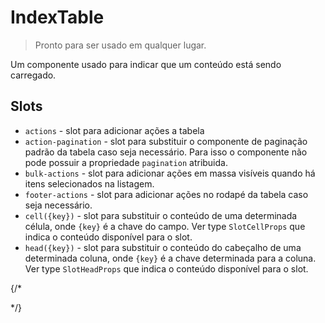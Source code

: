 

<Meta of={IndexTableStories} />

# IndexTable

> Pronto para ser usado em qualquer lugar.

Um componente usado para indicar que um conteúdo está sendo carregado.

<Canvas of={IndexTableStories.complete} />

## Slots

- `actions` - slot para adicionar ações a tabela
- `action-pagination` - slot para substituir o componente de paginação padrão da tabela caso seja necessário. Para isso o componente não pode possuir a propriedade `pagination` atribuida.
- `bulk-actions` - slot para adicionar ações em massa visíveis quando há itens selecionados na listagem.
- `footer-actions` - slot para adicionar ações no rodapé da tabela caso seja necessário.
- `cell({key})` - slot para substituir o conteúdo de uma determinada célula, onde `{key}` é a chave do campo. Ver type `SlotCellProps` que indica o conteúdo disponível para o slot.
- `head({key})` - slot para substituir o conteúdo do cabeçalho de uma determinada coluna, onde `{key}` é a chave determinada para a coluna. Ver type `SlotHeadProps` que indica o conteúdo disponível para o slot.

{/* <Markdown>

</Markdown> */}


<Controls />
